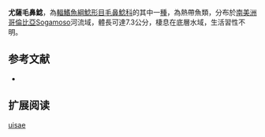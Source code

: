 {{Speciesbox
| name = 尤薩毛鼻鯰
| image = 
| image_width = 
| status = NE
| status_system = IUCN3.1
| genus = Trichomycterus
| species = uisae
| authority = [[Castellanos-Morales|Castellanos-Morales]], 2008
| synonyms =  
}}

'''尤薩毛鼻鯰'''，為[[輻鰭魚綱|輻鰭魚綱]][[鯰形目|鯰形目]][[毛鼻鯰科|毛鼻鯰科]]的其中一[[種|種]]，為熱帶魚類，分布於[[南美洲|南美洲]][[哥倫比亞|哥倫比亞]]Sogamoso河流域，體長可達7.3公分，棲息在底層水域，生活習性不明。

==参考文献==
*{{FishBase_species|genus=Trichomycterus|species=uisae|year=2014|month=11}}

== 扩展阅读 ==
{{refbegin}}
{{wikispecies-inline|Trichomycterus uisae|尤薩毛鼻鯰}}
{{refend}}
{{Taxonbar|from=Q5566384}}

[[Category:毛鼻鯰属|uisae]]


{{鯰形目小作品}}
